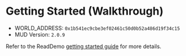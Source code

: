 # Getting Started (Walkthrough)

- WORLD_ADDRESS: `0x1b541ec9cbe3ef02461c50d0b52a486d19f34c15`
- MUD Version: `2.0.9`

Refer to the ReadDemo [getting started guide](../readdemo/getting-started.mdx)
for more details.
